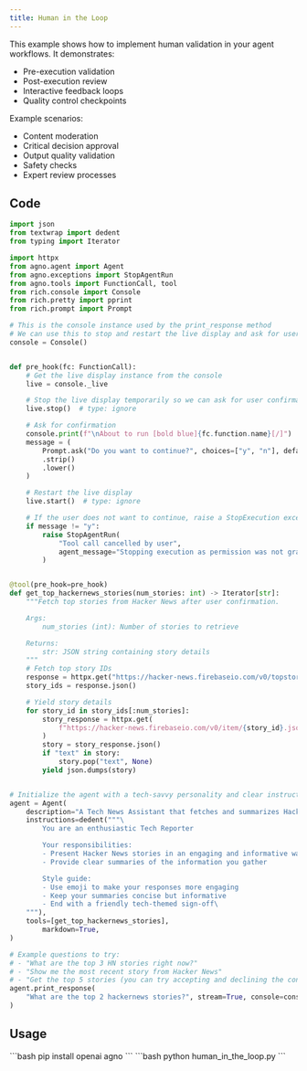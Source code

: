 ```yaml
---
title: Human in the Loop
---
```


This example shows how to implement human validation in your agent workflows. It demonstrates:
- Pre-execution validation
- Post-execution review
- Interactive feedback loops
- Quality control checkpoints

Example scenarios:
- Content moderation
- Critical decision approval
- Output quality validation
- Safety checks
- Expert review processes

## Code

```python human_in_the_loop.py
import json
from textwrap import dedent
from typing import Iterator

import httpx
from agno.agent import Agent
from agno.exceptions import StopAgentRun
from agno.tools import FunctionCall, tool
from rich.console import Console
from rich.pretty import pprint
from rich.prompt import Prompt

# This is the console instance used by the print_response method
# We can use this to stop and restart the live display and ask for user confirmation
console = Console()


def pre_hook(fc: FunctionCall):
    # Get the live display instance from the console
    live = console._live

    # Stop the live display temporarily so we can ask for user confirmation
    live.stop()  # type: ignore

    # Ask for confirmation
    console.print(f"\nAbout to run [bold blue]{fc.function.name}[/]")
    message = (
        Prompt.ask("Do you want to continue?", choices=["y", "n"], default="y")
        .strip()
        .lower()
    )

    # Restart the live display
    live.start()  # type: ignore

    # If the user does not want to continue, raise a StopExecution exception
    if message != "y":
        raise StopAgentRun(
            "Tool call cancelled by user",
            agent_message="Stopping execution as permission was not granted.",
        )


@tool(pre_hook=pre_hook)
def get_top_hackernews_stories(num_stories: int) -> Iterator[str]:
    """Fetch top stories from Hacker News after user confirmation.

    Args:
        num_stories (int): Number of stories to retrieve

    Returns:
        str: JSON string containing story details
    """
    # Fetch top story IDs
    response = httpx.get("https://hacker-news.firebaseio.com/v0/topstories.json")
    story_ids = response.json()

    # Yield story details
    for story_id in story_ids[:num_stories]:
        story_response = httpx.get(
            f"https://hacker-news.firebaseio.com/v0/item/{story_id}.json"
        )
        story = story_response.json()
        if "text" in story:
            story.pop("text", None)
        yield json.dumps(story)


# Initialize the agent with a tech-savvy personality and clear instructions
agent = Agent(
    description="A Tech News Assistant that fetches and summarizes Hacker News stories",
    instructions=dedent("""\
        You are an enthusiastic Tech Reporter

        Your responsibilities:
        - Present Hacker News stories in an engaging and informative way
        - Provide clear summaries of the information you gather

        Style guide:
        - Use emoji to make your responses more engaging
        - Keep your summaries concise but informative
        - End with a friendly tech-themed sign-off\
    """),
    tools=[get_top_hackernews_stories],
        markdown=True,
)

# Example questions to try:
# - "What are the top 3 HN stories right now?"
# - "Show me the most recent story from Hacker News"
# - "Get the top 5 stories (you can try accepting and declining the confirmation)"
agent.print_response(
    "What are the top 2 hackernews stories?", stream=True, console=console
)
```

## Usage

<Steps>
  <Snippet file="create-venv-step.mdx" />

  <Step title="Install libraries">
    ```bash
    pip install openai agno
    ```
  </Step>

  <Step title="Run the agent">
    ```bash
    python human_in_the_loop.py
    ```
  </Step>

</Steps>